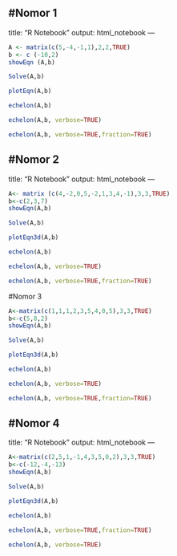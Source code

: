 #Nomor 1
---
title: "R Notebook"
output: html_notebook
---
```r
A <- matrix(c(5,-4,-1,1),2,2,TRUE)
b <- c (-10,2)
showEqn (A,b)
```
```r
Solve(A,b)
```



```r
plotEqn(A,b)
```
```r
echelon(A,b)
```
```r
echelon(A,b, verbose=TRUE)
```
```r
echelon(A,b, verbose=TRUE,fraction=TRUE)
```

#Nomor 2
---

title: "R Notebook"
output: html_notebook
---

```r
A<- matrix (c(4,-2,0,5,-2,1,3,4,-1),3,3,TRUE)
b<-c(2,3,7)
showEqn(A,b)
```
```r
Solve(A,b)
```
```r
plotEqn3d(A,b)
```

```r
echelon(A,b)
```
```r
echelon(A,b, verbose=TRUE)
```
```r
echelon(A,b, verbose=TRUE,fraction=TRUE)
```


#Nomor 3
```r
A<-matrix(c(1,1,1,2,3,5,4,0,5),3,3,TRUE)
b<-c(5,8,2)
showEqn(A,b)
```

```r
Solve(A,b)
```

```r
plotEqn3d(A,b)
```

```r
echelon(A,b)
```

```r
echelon(A,b, verbose=TRUE)
```

```r
echelon(A,b, verbose=TRUE,fraction=TRUE)
```

#Nomor 4
---
title: "R Notebook"
output: html_notebook
---

```r
A<-matrix(c(2,5,1,-1,4,3,5,0,2),3,3,TRUE)
b<-c(-12,-4,-13)
showEqn(A,b)
```
```r
Solve(A,b)
```
```r
plotEqn3d(A,b)
```
```r
echelon(A,b)
```
```r
echelon(A,b, verbose=TRUE,fraction=TRUE)
```
```r
echelon(A,b, verbose=TRUE)
```

